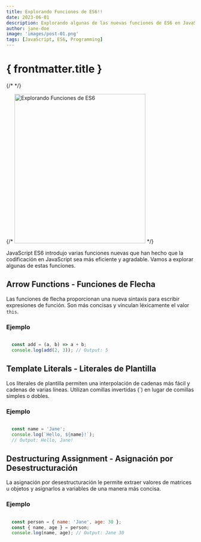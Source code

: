 ```yaml
---
title: Explorando Funciones de ES6!!
date: 2023-06-01
description: Explorando algunas de las nuevas funciones de ES6 en JavaScript.
author: jane-doe
image: 'images/post-01.png'
tags: [JavaScript, ES6, Programming]
---
```


# { frontmatter.title }

{/* <!--  Mostrar imagen  --> */}

{/* <img src="/assets/images/post-01.png" width="350" height ="400" alt="Explorando Funciones de ES6" /> */}

JavaScript ES6 introdujo varias funciones nuevas que han hecho que la codificación en JavaScript sea más eficiente y agradable. Vamos a explorar algunas de estas funciones.


## Arrow Functions - Funciones de Flecha

Las funciones de flecha proporcionan una nueva sintaxis para escribir expresiones de función. Son más concisas y vinculan léxicamente el valor `this`.

### Ejemplo

```javascript

  const add = (a, b) => a + b;
  console.log(add(2, 3)); // Output: 5

```

## Template Literals - Literales de Plantilla

Los literales de plantilla permiten una interpolación de cadenas más fácil y cadenas de varias líneas. Utilizan comillas invertidas (\`) en lugar de comillas simples o dobles.

### Ejemplo

```javascript

  const name = 'Jane';
  console.log(`Hello, ${name}!`);
  // Output: Hello, Jane!

```

## Destructuring Assignment - Asignación por Desestructuración

La asignación por desestructuración le permite extraer valores de matrices u objetos y asignarlos a variables de una manera más concisa.

### Ejemplo

```javascript

  const person = { name: 'Jane', age: 30 };
  const { name, age } = person;
  console.log(name, age); // Output: Jane 30

```
